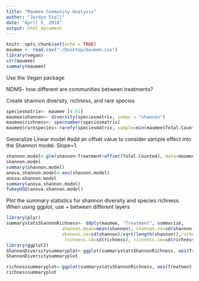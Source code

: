 ```yaml
---
title: "Maumee Community Analysis"
author: "Jordyn Stoll"
date: "April 5, 2018"
output: html_document
---
```


```r
knitr::opts_chunk$set(echo = TRUE)
maumee <- read.csv("~/Desktop/maumee.csv")
library(vegan)
str(maumee)
summary(maumee)
```

Use the Vegan package

NDMS- how different are communities between treatments? 

Create shannon diversity, richness, and rare species
```r
speciesmatrix<- maumee [4:61]
maumee$shannon<- diversity(speciesmatrix, index = "shannon")
maumee$richness<- specnumber(speciesmatrix)
maumee$rarespecies<-rarefy(speciesmatrix, sample=min(maumee$Total.Counted))
```


Generalize Linear model
#add an offset value to consider sample effect into the Shannon model. Slope=1. 
```r
shannon.model<-glm(shannon~Treatment+offset(Total.Counted), data=maumee)
shannon.model
summary(shannon.model)
anova.shannon.model<-aov(shannon.model)
anova.shannon.model
summary(anova.shannon.model)
TukeyHSD(anova.shannon.model)
```

Plot the summary statistics for shannon diversity and species richness. 
When using ggplot, use + between different layers

```r
library(plyr)
summarystatsShannonRichness<- ddply(maumee, "Treatment", summarize,
                     shannon.mean=mean(shannon), shannon.sd=sd(shannon),
                     shannon.se=sd(shannon)/sqrt(length(shannon)),richness.mean=mean(richness),
                      richness.sd=sd(richness), richness.se=sd(richness)/sqrt(length(richness)))
library(ggplot2)
ShannonDiversitysummaryplot<-ggplot(summarystatsShannonRichness, aes(Treatment, shannon.mean, fill=Treatment))+ geom_bar(stat='identity',color='black')+geom_errorbar(aes(ymin=shannon.mean-shannon.sd, ymax=shannon.mean+shannon.sd))
ShannonDiversitysummaryplot

richnesssummaryplot<-ggplot(summarystatsShannonRichness, aes(Treatment,richness.mean, fill=Treatment))+  geom_bar(stat='identity',color='black')+geom_errorbar(aes(ymin=richness.mean-richness.sd, ymax=richness.mean+richness.sd))
richnesssummaryplot



```


